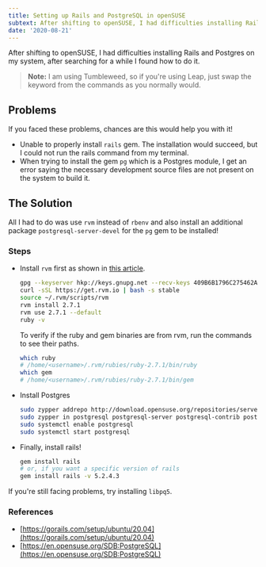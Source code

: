 ```yaml
---
title: Setting up Rails and PostgreSQL in openSUSE
subtext: After shifting to openSUSE, I had difficulties installing Rails and Postgres on my system, after searching for a while I found a solution
date: '2020-08-21'
---
```


After shifting to openSUSE, I had difficulties installing Rails and Postgres on my system, after searching for a while I found how to do it.

> **Note:** I am using Tumbleweed, so if you're using Leap, just swap the keyword from the commands as you normally would.

## Problems

If you faced these problems, chances are this would help you with it!
- Unable to properly install `rails` gem. The installation would succeed, but I could not run the rails command from my terminal.
- When trying to install the gem `pg` which is a Postgres module, I get an error saying the necessary development source files are not present on the system to build it. 

## The Solution

All I had to do was use `rvm` instead of `rbenv` and also install an additional package `postgresql-server-devel` for the `pg` gem to be installed!

### Steps

- Install `rvm` first as shown in [this article](https://gorails.com/setup/ubuntu/20.04).
	```bash
	gpg --keyserver hkp://keys.gnupg.net --recv-keys 409B6B1796C275462A1703113804BB82D39DC0E3 7D2BAF1CF37B13E2069D6956105BD0E739499BDB
	curl -sSL https://get.rvm.io | bash -s stable
	source ~/.rvm/scripts/rvm
	rvm install 2.7.1
	rvm use 2.7.1 --default
	ruby -v
	```
	To verify if the ruby and gem binaries are from rvm, run the commands to see their paths.
	```bash
	which ruby
	# /home/<username>/.rvm/rubies/ruby-2.7.1/bin/ruby
	which gem
	# /home/<username>/.rvm/rubies/ruby-2.7.1/bin/gem
	```
- Install Postgres
	```bash
	sudo zypper addrepo http://download.opensuse.org/repositories/server:database:postgresql/openSUSE_Tumbleweed/ PostgreSQL && sudo zypper refresh
	sudo zypper in postgresql postgresql-server postgresql-contrib postgresql-devel postgresql-server-devel
	sudo systemctl enable postgresql
	sudo systemctl start postgresql
	```
- Finally, install rails!
	```bash
	gem install rails
	# or, if you want a specific version of rails
	gem install rails -v 5.2.4.3
	```

If you're still facing problems, try installing `libpq5`.

### References

- [https://gorails.com/setup/ubuntu/20.04](https://gorails.com/setup/ubuntu/20.04)
- [https://en.opensuse.org/SDB:PostgreSQL](https://en.opensuse.org/SDB:PostgreSQL)
